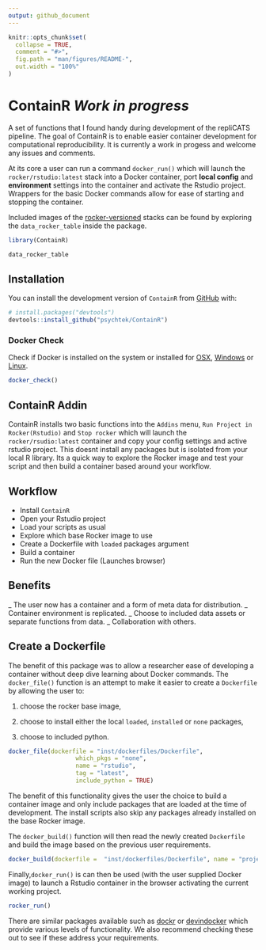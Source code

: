 ```yaml
---
output: github_document
---
```


<!-- README.md is generated from README.Rmd. Please edit that file -->

```r
knitr::opts_chunk$set(
  collapse = TRUE,
  comment = "#>",
  fig.path = "man/figures/README-",
  out.width = "100%"
)
```

# ContainR *Work in progress*

<!-- badges: start -->
<!-- badges: end -->

A set of functions that I found handy during development of the repliCATS pipeline. The goal of ContainR is to enable easier container development for computational reproducibility. It is currently a work in progess and welcome any issues and comments. 

At its core a user can run a command `docker_run()` which will launch the `rocker/rstudio:latest` stack into a Docker container, port **local config** and **environment** settings into the container and activate the Rstudio project. Wrappers for the basic Docker commands allow for ease of starting and stopping the container. 

Included images of the [rocker-versioned](https://github.com/rocker-org/rocker-versioned2) stacks can be found by exploring the `data_rocker_table` inside the package. 

```r
library(ContainR)

data_rocker_table
```


## Installation

You can install the development version of `ContainR` from [GitHub](https://github.com/) with:

``` r
# install.packages("devtools")
devtools::install_github("psychtek/ContainR")
```

### Docker Check 
Check if Docker is installed on the system or installed for [OSX](https://docs.docker.com/desktop/install/mac-install/), [Windows](https://docs.docker.com/desktop/install/windows-install/) or [Linux](https://docs.docker.com/engine/install/). 

```r
docker_check()
```

## ContainR Addin

ContainR installs two basic functions into the `Addins` menu, `Run Project in Rocker(Rstudio)` and `Stop rocker` which will launch the `rocker/rsudio:latest` container and copy your config settings and active rstudio project. This doesnt install any packages but is isolated from your local R library. Its a quick way to explore the Rocker image and test your script and then build a container based around your workflow. 

## Workflow 

- Install `ContainR`
- Open your Rstudio project 
- Load your scripts as usual
- Explore which base Rocker image to use
- Create a Dockerfile with `loaded` packages argument 
- Build a container 
- Run the new Docker file (Launches browser)

## Benefits

_ The user now has a container and a form of meta data for distribution. 
_ Container environment is replicated. 
_ Choose to included data assets or separate functions from data. 
_ Collaboration with others. 

## Create a Dockerfile 

The benefit of this package was to allow a researcher ease of developing a container without deep dive learning about Docker commands. The `docker_file()` function is an attempt to make it easier to create a `Dockerfile` by allowing the user to: 

1) choose the rocker base image, 

2) choose to install either the local `loaded`, `installed` or `none` packages, 

3) choose to included python. 

```r
docker_file(dockerfile = "inst/dockerfiles/Dockerfile",
                   which_pkgs = "none",
                   name = "rstudio",
                   tag = "latest",
                   include_python = TRUE)

```

The benefit of this functionality gives the user the choice to build a container image and only include
packages that are loaded at the time of development. The install scripts also skip any packages already installed on the base Rocker image. 

The `docker_build()` function will then read the newly created `Dockerfile` and build the image based on the previous user requirements. 

```r
docker_build(dockerfile =  "inst/dockerfiles/Dockerfile", name = "projectname")
```

Finally,`docker_run()` is can then be used (with the user supplied Docker image) to launch a Rstudio container in the browser activating the current working project. 

```r
rocker_run()

```

There are similar packages available such as [dockr](https://github.com/smaakage85/dockr) or [devindocker](https://github.com/ThinkR-open/devindocker) which provide various levels of functionality. We also recommend checking these out to see if these address your requirements. 

